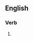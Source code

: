 ==English==

===Verb===
{{head|en|present participle}}

# {{present participle of|shank|lang=en|nocat=1}}
